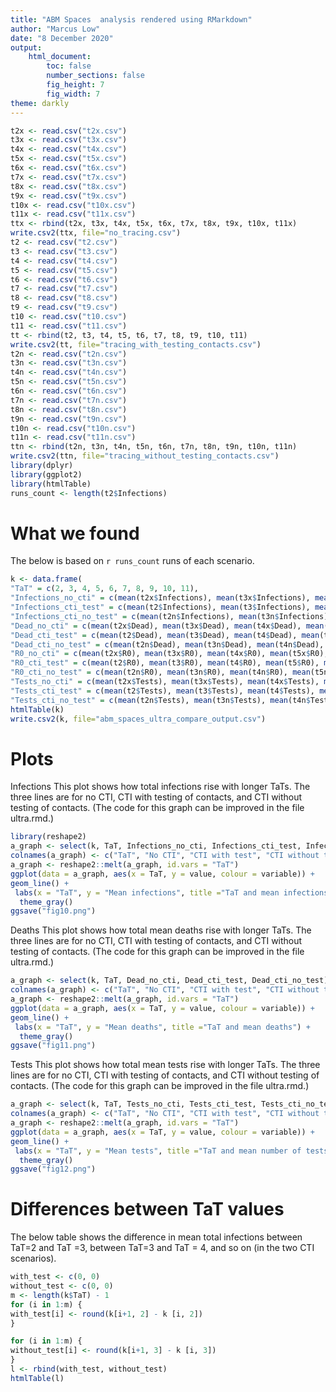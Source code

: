 ```yaml
---
title: "ABM Spaces  analysis rendered using RMarkdown"
author: "Marcus Low"
date: "8 December 2020"
output:
    html_document:  
        toc: false
        number_sections: false
        fig_height: 7
        fig_width: 7
theme: darkly
--- 
```


```R
t2x <- read.csv("t2x.csv")
t3x <- read.csv("t3x.csv")
t4x <- read.csv("t4x.csv")
t5x <- read.csv("t5x.csv")
t6x <- read.csv("t6x.csv")
t7x <- read.csv("t7x.csv")
t8x <- read.csv("t8x.csv")
t9x <- read.csv("t9x.csv")
t10x <- read.csv("t10x.csv")
t11x <- read.csv("t11x.csv")
ttx <- rbind(t2x, t3x, t4x, t5x, t6x, t7x, t8x, t9x, t10x, t11x)
write.csv2(ttx, file="no_tracing.csv")
t2 <- read.csv("t2.csv")
t3 <- read.csv("t3.csv")
t4 <- read.csv("t4.csv")
t5 <- read.csv("t5.csv")
t6 <- read.csv("t6.csv")
t7 <- read.csv("t7.csv")
t8 <- read.csv("t8.csv")
t9 <- read.csv("t9.csv")
t10 <- read.csv("t10.csv")
t11 <- read.csv("t11.csv")
tt <- rbind(t2, t3, t4, t5, t6, t7, t8, t9, t10, t11)
write.csv2(tt, file="tracing_with_testing_contacts.csv")
t2n <- read.csv("t2n.csv")
t3n <- read.csv("t3n.csv")
t4n <- read.csv("t4n.csv")
t5n <- read.csv("t5n.csv")
t6n <- read.csv("t6n.csv")
t7n <- read.csv("t7n.csv")
t8n <- read.csv("t8n.csv")
t9n <- read.csv("t9n.csv")
t10n <- read.csv("t10n.csv")
t11n <- read.csv("t11n.csv")
ttn <- rbind(t2n, t3n, t4n, t5n, t6n, t7n, t8n, t9n, t10n, t11n)
write.csv2(ttn, file="tracing_without_testing_contacts.csv")
library(dplyr)
library(ggplot2)
library(htmlTable)
runs_count <- length(t2$Infections)
```

# What we found

The below is based on `r runs_count` runs of each scenario.

```R
k <- data.frame(
"TaT" = c(2, 3, 4, 5, 6, 7, 8, 9, 10, 11),
"Infections_no_cti" = c(mean(t2x$Infections), mean(t3x$Infections), mean(t4x$Infections), mean(t5x$Infections), mean(t6x$Infections), mean(t7x$Infections), mean(t8x$Infections), mean(t9x$Infections), mean(t10x$Infections), mean(t11x$Infections)),
"Infections_cti_test" = c(mean(t2$Infections), mean(t3$Infections), mean(t4$Infections), mean(t5$Infections), mean(t6$Infections), mean(t7$Infections), mean(t8$Infections), mean(t9$Infections), mean(t10$Infections), mean(t11$Infections)),
"Infections_cti_no_test" = c(mean(t2n$Infections), mean(t3n$Infections), mean(t4n$Infections), mean(t5n$Infections), mean(t6n$Infections), mean(t7n$Infections), mean(t8n$Infections), mean(t9n$Infections), mean(t10n$Infections), mean(t11n$Infections)),
"Dead_no_cti" = c(mean(t2x$Dead), mean(t3x$Dead), mean(t4x$Dead), mean(t5x$Dead), mean(t6x$Dead), mean(t7x$Dead), mean(t8x$Dead), mean(t9x$Dead), mean(t10x$Dead), mean(t11x$Dead)),
"Dead_cti_test" = c(mean(t2$Dead), mean(t3$Dead), mean(t4$Dead), mean(t5$Dead), mean(t6$Dead), mean(t7$Dead), mean(t8$Dead), mean(t9$Dead), mean(t10$Dead), mean(t11$Dead)),
"Dead_cti_no_test" = c(mean(t2n$Dead), mean(t3n$Dead), mean(t4n$Dead), mean(t5n$Dead), mean(t6n$Dead), mean(t7n$Dead), mean(t8n$Dead), mean(t9n$Dead), mean(t10n$Dead), mean(t11n$Dead)),
"R0_no_cti" = c(mean(t2x$R0), mean(t3x$R0), mean(t4x$R0), mean(t5x$R0), mean(t6x$R0), mean(t7x$R0), mean(t8x$R0), mean(t9x$R0), mean(t10x$R0), mean(t11x$R0)),
"R0_cti_test" = c(mean(t2$R0), mean(t3$R0), mean(t4$R0), mean(t5$R0), mean(t6$R0), mean(t7$R0), mean(t8$R0), mean(t9$R0), mean(t10$R0), mean(t11$R0)),
"R0_cti_no_test" = c(mean(t2n$R0), mean(t3n$R0), mean(t4n$R0), mean(t5n$R0), mean(t6n$R0), mean(t7n$R0), mean(t8n$R0), mean(t9n$R0), mean(t10n$R0), mean(t11n$R0)),
"Tests_no_cti" = c(mean(t2x$Tests), mean(t3x$Tests), mean(t4x$Tests), mean(t5x$Tests), mean(t6x$Tests), mean(t7x$Tests), mean(t8x$Tests), mean(t9x$Tests), mean(t10x$Tests), mean(t11x$Tests)),
"Tests_cti_test" = c(mean(t2$Tests), mean(t3$Tests), mean(t4$Tests), mean(t5$Tests), mean(t6$Tests), mean(t7$Tests), mean(t8$Tests), mean(t9$Tests), mean(t10$Tests), mean(t11$Tests)),
"Tests_cti_no_test" = c(mean(t2n$Tests), mean(t3n$Tests), mean(t4n$Tests), mean(t5n$Tests), mean(t6n$Tests), mean(t7n$Tests), mean(t8n$Tests), mean(t9n$Tests), mean(t10n$Tests), mean(t11n$Tests)))
htmlTable(k)
write.csv2(k, file="abm_spaces_ultra_compare_output.csv")
```

# Plots

Infections
This plot shows how total infections rise with longer TaTs. The three lines are for no CTI, CTI with testing of contacts, and CTI without testing of contacts. (The code for this graph can be improved in the file ultra.rmd.) 

```R
library(reshape2)
a_graph <- select(k, TaT, Infections_no_cti, Infections_cti_test, Infections_cti_no_test)
colnames(a_graph) <- c("TaT", "No CTI", "CTI with test", "CTI without test")
a_graph <- reshape2::melt(a_graph, id.vars = "TaT")
ggplot(data = a_graph, aes(x = TaT, y = value, colour = variable)) +
geom_line() +
 labs(x = "TaT", y = "Mean infections", title ="TaT and mean infections") +
  theme_gray()
ggsave("fig10.png")
```

Deaths
This plot shows how total mean deaths rise with longer TaTs. The three lines are for no CTI, CTI with testing of contacts, and CTI without testing of contacts. (The code for this graph can be improved in the file ultra.rmd.) 

```R
a_graph <- select(k, TaT, Dead_no_cti, Dead_cti_test, Dead_cti_no_test)
colnames(a_graph) <- c("TaT", "No CTI", "CTI with test", "CTI without test")
a_graph <- reshape2::melt(a_graph, id.vars = "TaT")
ggplot(data = a_graph, aes(x = TaT, y = value, colour = variable)) +
geom_line() +
 labs(x = "TaT", y = "Mean deaths", title ="TaT and mean deaths") +
  theme_gray()
ggsave("fig11.png")
```

Tests
This plot shows how total mean tests rise with longer TaTs. The three lines are for no CTI, CTI with testing of contacts, and CTI without testing of contacts. (The code for this graph can be improved in the file ultra.rmd.) 

```R
a_graph <- select(k, TaT, Tests_no_cti, Tests_cti_test, Tests_cti_no_test)
colnames(a_graph) <- c("TaT", "No CTI", "CTI with test", "CTI without test")
a_graph <- reshape2::melt(a_graph, id.vars = "TaT")
ggplot(data = a_graph, aes(x = TaT, y = value, colour = variable)) +
geom_line() +
 labs(x = "TaT", y = "Mean tests", title ="TaT and mean number of tests") +
  theme_gray()
ggsave("fig12.png")
```

# Differences between TaT values

The below table shows the difference in mean total infections between TaT=2 and TaT =3, between TaT=3 and TaT = 4, and so on (in the two CTI scenarios).
```R
with_test <- c(0, 0)
without_test <- c(0, 0)
m <- length(k$TaT) - 1
for (i in 1:m) {
with_test[i] <- round(k[i+1, 2] - k [i, 2]) 
}

for (i in 1:m) {
without_test[i] <- round(k[i+1, 3] - k [i, 3]) 
}
l <- rbind(with_test, without_test)
htmlTable(l)
```

